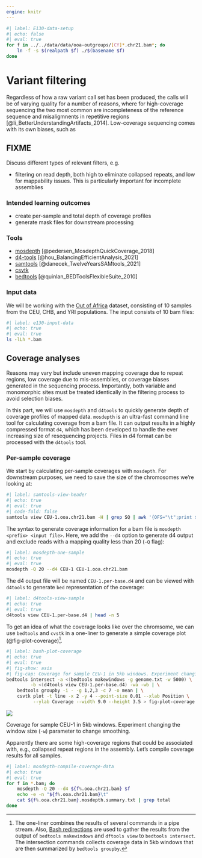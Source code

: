 ```yaml
---
engine: knitr
---
```


```bash
#| label: E130-data-setup
#| echo: false
#| eval: true
for f in ../../data/data/ooa-outgroups/[CY]*.chr21.bam*; do
	ln -f -s $(realpath $f) ./$(basename $f)
done
```


# Variant filtering {#sec-E130-variant_filtering}

Regardless of how a raw variant call set has been produced, the calls
will be of varying quality for a number of reasons, where for
high-coverage sequencing the two most common are incompleteness of the
reference sequence and misaligmnents in repetitive regions
[@li_BetterUnderstandingArtifacts_2014]. Low-coverage sequencing comes
with its own biases, such as



::: {.callout-warning}

## FIXME

Discuss different types of relevant filters, e.g.

- filtering on read depth, both high to eliminate collapsed repeats,
  and low for mappability issues. This is particularly important for
  incomplete assemblies


:::

### Intended learning outcomes

- create per-sample and total depth of coverage profiles
- generate mask files for downstream processing


### Tools

- [mosdepth](https://github.com/brentp/mosdepth)  [@pedersen_MosdepthQuickCoverage_2018]
- [d4-tools](https://github.com/38/d4-format) [@hou_BalancingEfficientAnalysis_2021]
- [samtools](https://github.com/samtools/samtools) [@danecek_TwelveYearsSAMtools_2021]
- [csvtk](https://bioinf.shenwei.me/csvtk/)
- [bedtools](https://bedtools.readthedocs.io/en/latest/index.html) [@quinlan_BEDToolsFlexibleSuite_2010]

### Input data

We will be working with the [Out of
Africa](../data.qmd#sec-data-simulated-ooa) dataset, consisting of 10
samples from the CEU, CHB, and YRI populations. The input consists of
10 bam files:

```bash
#| label: e130-input-data
#| echo: true
#| eval: true
ls -lLh *.bam
```

## Coverage analyses

 Reasons may vary but
include uneven mapping coverage due to repeat regions, low coverage
due to mis-assemblies, or coverage biases generated in the sequencing
process. Importantly, both variable and monomorphic sites must be
treated identically in the filtering process to avoid selection biases.

In this part, we will use `mosdepth` and `d4tools` to quickly generate
depth of coverage profiles of mapped data. `mosdepth` is an ultra-fast
command line tool for calculating coverage from a bam file. It can
output results in a highly compressed format `d4`, which has been
developed to handle the ever increasing size of resequencing projects.
Files in d4 format can be processed with the `d4tools` tool.

### Per-sample coverage

We start by calculating per-sample coverages with `mosdepth`. For
downstream purposes, we need to save the size of the chromosomes we're
looking at:

```bash
#| label: samtools-view-header
#| echo: true
#| eval: true
#| code-fold: false
samtools view CEU-1.ooa.chr21.bam -H | grep SQ | awk '{OFS="\t";print $2, $3}' | sed -e "s/[SNL:]//g" > genome.txt
```


The syntax to generate coverage information for a bam file is
`mosdepth <prefix> <input file>`. Here, we add the `--d4` option to
generate d4 output and exclude reads with a mapping quality less than
20 (`-Q` flag):

```bash
#| label: mosdepth-one-sample
#| echo: true
#| eval: true
mosdepth -Q 20 --d4 CEU-1 CEU-1.ooa.chr21.bam
```

The d4 output file will be named `CEU-1.per-base.d4` and can be viewed
with `d4tools` to generate `bed` representation of the coverage:

```bash
#| label: d4tools-view-sample
#| echo: true
#| eval: true
d4tools view CEU-1.per-base.d4 | head -n 5
```

To get an idea of what the coverage looks like over the chromsome, we
can use `bedtools` and `cvstk` in a one-liner to generate a simple
coverage plot (@fig-plot-coverage)[^bedtools-oneliner].

```bash
#| label: bash-plot-coverage
#| echo: true
#| eval: true
#| fig-show: asis
#| fig-cap: Coverage for sample CEU-1 in 5kb windows. Experiment changing the window size (`-w`) parameter to change smoothing.
bedtools intersect -a <(bedtools makewindows -g genome.txt -w 5000) \
		 -b <(d4tools view CEU-1.per-base.d4) -wa -wb | \
	bedtools groupby -i - -g 1,2,3 -c 7 -o mean | \
	csvtk plot -t line -x 2 -y 4 --point-size 0.01 --xlab Position \
		  --ylab Coverage --width 9.0 --height 3.5 > fig-plot-coverage.png
```

::: {#fig-plot-coverage attr-output='.details summary="Output"'}

![](fig-plot-coverage.png)

Coverage for sample CEU-1 in 5kb windows. Experiment changing the
window size (`-w`) parameter to change smoothing.

:::

Apparently there are some high-coverage regions that could be
associated with, e.g., collapsed repeat regions in the assembly. Let's
compile coverage results for all samples.

```bash
#| label: mosdepth-compile-coverage-data
#| echo: true
#| eval: true
for f in *.bam; do
	mosdepth -Q 20 --d4 ${f%.ooa.chr21.bam} $f
	echo -e -n "${f%.ooa.chr21.bam}\t"
	cat ${f%.ooa.chr21.bam}.mosdepth.summary.txt | grep total
done
```



[^bedtools-oneliner]: The one-liner combines the results of several
    commands in a pipe stream. Also, [Bash
    redirections](https://www.gnu.org/software/bash/manual/html_node/Redirections.html)
    are used to gather the results from the output of `bedtools
    makewindows` and `dftools view` to `bedtools intersect`. The
    intersection commands collects coverage data in 5kb windows that
    are then summarized by `bedtools groupby`.







